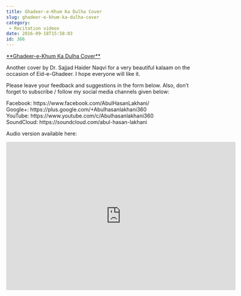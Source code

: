 ```yaml
---
title: Ghadeer-e-Khum Ka Dulha Cover
slug: ghadeer-e-khum-ka-dulha-cover
category:
 - Recitation videos
date: 2016-09-18T15:58:03
id: 366
---
```


<p><span style="text-decoration: underline;">**Ghadeer-e-Khum Ka Dulha Cover**</span></p>
<p>Another cover by Dr. Sajjad Haider Naqvi for a very beautiful kalaam on the occasion of Eid-e-Ghadeer. I hope everyone will like it.</p>
<p>Please leave your feedback and suggestions in the form below. Also, don’t forget to subscribe / follow my social media channels given below:</p>
<p>Facebook: https://www.facebook.com/AbulHasanLakhani/<br />
Google+: https://plus.google.com/+Abulhasanlakhani360<br />
YouTube: https://www.youtube.com/c/Abulhasanlakhani360<br />
SoundCloud: https://soundcloud.com/abul-hasan-lakhani</p>
<p>Audio version available here:</p>
<p><iframe width="618" height="400" scrolling="no" frameborder="no" src="https://w.soundcloud.com/player/?visual=true&url=http%3A%2F%2Fapi.soundcloud.com%2Ftracks%2F283416500&show_artwork=true&maxwidth=618&maxheight=927"></iframe></p>
<p> </p>